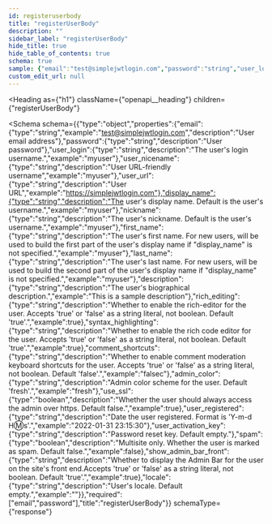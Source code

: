 ```yaml
---
id: registeruserbody
title: "registerUserBody"
description: ""
sidebar_label: "registerUserBody"
hide_title: true
hide_table_of_contents: true
schema: true
sample: {"email":"test@simplejwtlogin.com","password":"string","user_login":"myuser","user_nicename":"myuser","user_url":"https://simplejwtlogin.com","display_name":"myuser","nickname":"myuser","first_name":"myuser","last_name":"myuser","description":"This is a sample description","rich_editing":true,"syntax_highlighting":true,"comment_shortcuts":"falsec","admin_color":"fresh","use_ssl":true,"user_registered":"2022-01-31 23:15:30","user_activation_key":"string","spam":false,"show_admin_bar_front":true,"locale":""}
custom_edit_url: null
---
```



<Heading
  as={"h1"}
  className={"openapi__heading"}
  children={"registerUserBody"}
>
</Heading>





<Schema
  schema={{"type":"object","properties":{"email":{"type":"string","example":"test@simplejwtlogin.com","description":"User email address"},"password":{"type":"string","description":"User password"},"user_login":{"type":"string","description":"The user's login username.","example":"myuser"},"user_nicename":{"type":"string","description":"User URL-friendly username","example":"myuser"},"user_url":{"type":"string","description":"User URL","example":"https://simplejwtlogin.com"},"display_name":{"type":"string","description":"The user's display name. Default is the user's username.","example":"myuser"},"nickname":{"type":"string","description":"The user's nickname. Default is the user's username.","example":"myuser"},"first_name":{"type":"string","description":"The user's first name. For new users, will be used to build the first part of the user's display name if \"display_name\" is not specified.","example":"myuser"},"last_name":{"type":"string","description":"The user's last name. For new users, will be used to build the second part of the user's display name if \"display_name\" is not specified.","example":"myuser"},"description":{"type":"string","description":"The user's biographical description.","example":"This is a sample description"},"rich_editing":{"type":"string","description":"Whether to enable the rich-editor for the user. Accepts 'true' or 'false' as a string literal, not boolean. Default 'true'.","example":true},"syntax_highlighting":{"type":"string","description":"Whether to enable the rich code editor for the user. Accepts 'true' or 'false' as a string literal, not boolean. Default 'true'.","example":true},"comment_shortcuts":{"type":"string","description":"Whether to enable comment moderation keyboard shortcuts for the user. Accepts 'true' or 'false' as a string literal, not boolean. Default 'false'.","example":"falsec"},"admin_color":{"type":"string","description":"Admin color scheme for the user. Default 'fresh'.","example":"fresh"},"use_ssl":{"type":"boolean","description":"Whether the user should always access the admin over https. Default false.","example":true},"user_registered":{"type":"string","description":"Date the user registered. Format is 'Y-m-d H:m:s'.","example":"2022-01-31 23:15:30"},"user_activation_key":{"type":"string","description":"Password reset key. Default empty."},"spam":{"type":"boolean","description":"Multisite only. Whether the user is marked as spam. Default false.","example":false},"show_admin_bar_front":{"type":"string","description":"Whether to display the Admin Bar for the user on the site's front end.Accepts 'true' or 'false' as a string literal, not boolean. Default 'true'.","example":true},"locale":{"type":"string","description":"User's locale. Default empty.","example":""}},"required":["email","password"],"title":"registerUserBody"}}
  schemaType={"response"}
>
  
</Schema>
            